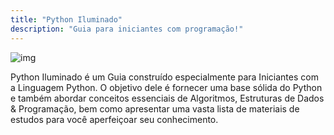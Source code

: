 ```yaml
---
title: "Python Iluminado"
description: "Guia para iniciantes com programação!"
---
```


![img](https://raw.githubusercontent.com/the-akira/pythoniluminado/master/Avatar.png)

Python Iluminado é um Guia construído especialmente para Iniciantes com a Linguagem Python. O objetivo dele é fornecer uma base sólida do Python e também abordar conceitos essenciais de Algoritmos, Estruturas de Dados & Programação, bem como apresentar uma vasta lista de materiais de estudos para você aperfeiçoar seu conhecimento.
